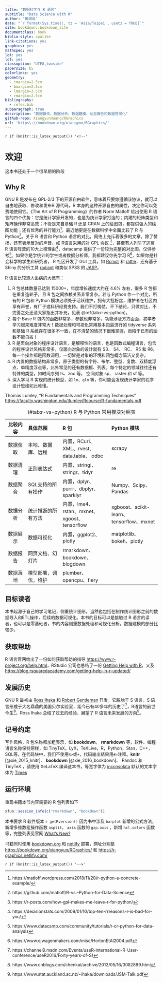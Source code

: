 ```yaml
---
title: "数据科学与 R 语言"
subtitle: "Data Science with R"
author: "黄湘云"
date: "`r format(Sys.time(), tz = 'Asia/Taipei', usetz = TRUE)`"
site: bookdown::bookdown_site
documentclass: book
biblio-style: apalike
link-citations: yes
graphics: yes
mathspec: yes
lot: yes
lof: yes
classoption: "UTF8,twoside"
papersize: b5
colorlinks: yes
geometry:
  - tmargin=2.5cm
  - bmargin=2.5cm
  - lmargin=3.5cm
  - rmargin=2.5cm
bibliography: 
  - refer.bib
subparagraph: true
description: "数据操作、数据分析、数据建模、动态报告和数据可视化"
github-repo: XiangyunHuang/RGraphics
url: 'https\://bookdown.org/xiangyun/RGraphics/'
---
```


`r if (knitr::is_latex_output()) '<!--'` 

# 欢迎 {#welcome .unnumbered}

::: rmdnote
这本书还处于一个很早期的阶段
:::

## Why R {#why-r .unnumbered}

GNU R 是发布在 GPL-2/3 下的开源自由软件，意味着只要你遵循该协议，就可以自由地获取、修改和发布R 源代码，R 本身的这种开源自由的属性，决定你可以免费地使用它。《The Art of R Programming》的作者 Norm Matloff 给出使用 R 语言的四个优势：它是统计学家开发的，也是为统计学家打造的；内建的矩阵类型和矩阵操作非常高效；不管是来自基础 R 还是 CRAN 上的绘图包，都提供强大的绘图功能；还有优秀的并行能力[^r-over-python]，最近他更是在数据科学中全面比较了 R 与 Python[^r-vs-python-ds]。关于 R 语言和 Python 语言的对比，网络上充斥着很多的文章，除了赞扬，还有表示反对的声音，如 R语言采用的对 GPL 协议 [^python-over-r-gpl]，甚至有人列举了逃离 R 语言阵营的10大上榜理由[^top-ten-bad-r]，datacamp 提供了一份较为完整的对比图，仅供参考[^r-vs-python]。如果你是学统计的学生或者数据分析师，我都建议你先学习 R[^why-r]，如果你是社会科学的学生和研究者， R 社区开发了 GUI 工具，如 [Rcmdr](https://socialsciences.mcmaster.ca/jfox/Misc/Rcmdr/) 和 [rattle](https://rattle.togaware.com/)，还有基于 Shiny 的分析工具 [radiant](https://github.com/radiant-rstats/radiant) 和类似 SPSS 的 [JASP](https://jasp-stats.org/)。

R 语言比较遭人诟病的大概有：

1. R 包总体数量已达到 15000+，年度增长速度大约在 4.6\% 左右，很多 R 包都在重复造轮子，且 R 包之间依赖关系非常复杂。若与 Python 作一个对比，所有的 R 包和 Python 模块必须处于活跃维护，拥有大批粉丝，维护者在社区内享有声誉，有厂子或科研经费支持。我们不打嘴仗，不下结论，只做对比，不完善之处还请大家指出并补充，见表 \@ref(tab:r-vs-python)。
1. 每个 Base R 包内的函数非常多，参数也非常多，功能涉及方方面面，初学者学习起来难度非常大！数据处理和可视化常用基本包最流行的 tidyverse 系列和基础 R 系统存在很多不一致，在不清楚的情况下很难掌握，而陷于已有的函数不能自拔！ 
1. R 是面向对象的程序设计语言，是解释性的语言，也是函数式编程语言，包含的程序设计风格非常多，仅面向对象的设计就有 S3、 S4、 RC、 R5 和 R6。每一个操作都是函数调用，一切皆是对象的环境和闭包概念简洁又复杂。
1. R 内置的数据结构非常多，原子类型的有字符、布尔、整型、复数、双精度浮点、单精度浮点等，此外常见的还有数据框、列表。每个特定的领域往往还有特殊的类型，如时间序列 ts、zoo 等， 空间对象 sp、 raster 和 sf 等。
1. 深入学习 R 实现的统计模型，如 `lm`、`glm` 等，你可能会发现统计学家的程序设计思维如此难懂。

Thomas Lumley, "R Fundamentals and Programming Techniques" <https://faculty.washington.edu/tlumley/Rcourse/R-fundamentals.pdf>

Table: (\#tab:r-vs-python) R 与 Python 常用模块对照表

-----------------------------------------------------------------------------------------------------------------------
  比较内容      具体范围                    R 包                                   Python 模块
--------------- --------------------------- -------------------------------------- ------------------------------------
  数据获取      本地、数据库、远程          内置，RCurl、XML、rvest、data.table、  scrapy
                                            odbc

  数据清理      正则表达式                  内置，stringi、stringr、tidyr          re

  数据聚合      SQL支持的所有操作           内置，dplyr、purrr、dbplyr、sparklyr   Numpy、Scipy、Pandas

  数据分析      统计推断的所有方法          内置，lme4、rstan、mxnet、xgoost、     xgboost、scikit-learn、tensorflow、mxnet  
                                            tensorflow               

  数据展示      数据可视化                  内置，ggplot2、plotly                  matplotlib、bokeh、plotly

  数据报告      网页文档、幻灯片            rmarkdown、bookdown、blogdown 

  数据落地      模型部署，调优，维护        plumber、opencpu、fiery
-----------------------------------------------------------------------------------------------------------------------

[^r-over-python]: https://matloff.wordpress.com/2018/11/20/r-python-a-concrete-example/
[^r-vs-python]: https://www.datacamp.com/community/tutorials/r-or-python-for-data-analysis
[^why-r]: https://www.ejwagenmakers.com/misc/HortonEtAl2004.pdf
[^python-over-r-gpl]: https://r-posts.com/how-gpl-makes-me-leave-r-for-python/
[^top-ten-bad-r]: https://decisionstats.com/2009/01/10/top-ten-rrreasons-r-is-bad-for-you/
[^r-vs-python-ds]: https://github.com/matloff/R-vs.-Python-for-Data-Science

## 目标读者 {#who-read-this-book .unnumbered}

本书起源于自己的学习笔记，侧重统计图形，当然也包括在制作统计图形之前的数据导入和ETL操作，后续的数据可视化。本书的目标可以是接触过 R 语言的读者，也可以是零基础者，书的内容侧重数据处理和可视化分析，数据建模的部分比较少。

## 获取帮助 {#Getting-Help-with-R .unnumbered}

R 语言官网给出了一份如何获取帮助的指导 <https://www.r-project.org/help.html>，RStudio 公司也总结了一份 [Getting Help with R](https://support.rstudio.com/hc/en-us/articles/200552336)，又及 <https://blog.rsquaredacademy.com/getting-help-in-r-updated/>
 

## 发展历史 {#history-of-r .unnumbered}

GNU R 最初由 [Ross Ihaka](https://en.wikipedia.org/wiki/Ross_Ihaka) 和 [Robert Gentleman](https://en.wikipedia.org/wiki/Robert_Gentleman_(statistician)) 开发，它脱胎于 S 语言，S 语言形成于大名鼎鼎的美国贝尔实验室，距今已有40多年的历史了[^forty-s]，R语言的前世今生[^history-r]，Ross Ihaka 总结了过去的经验，展望了 R 语言未来发展的方向[^future-r]。

[^future-r]: https://www.stat.auckland.ac.nz/~ihaka/downloads/JSM-Talk.pdf
[^history-r]: https://www.cnblogs.com/chenkai/archive/2013/05/16/3082889.html
[^forty-s]: https://channel9.msdn.com/Events/useR-international-R-User-conference/useR2016/Forty-years-of-S)

## 记号约定 {#conventions .unnumbered}

\index{TinyTeX}
\index{Pandoc}

写作风格，R 包名称都加粗表示，如 **bookdown**， **rmarkdown** 等，软件、编程语言名称保持原样，如 TinyTeX，LyX，TeXLive，R，Python，Stan，C++，SQL等，在代码块中，我们不使用`R>`或`+`，代码输出结果用`#>`注释。**knitr** [@xie_2015_knitr]、 **bookdown** [@xie_2016_bookdown]、 Pandoc 和 TinyTeX ，请使用 XeLaTeX 编译这本书，等宽字体为 [inconsolata](https://ctan.org/pkg/inconsolata) 默认的文本字体为 [Times](https://ctan.org/pkg/mathptmx)


## 运行环境 {#session-info .unnumbered}

重现书籍本节内容需要的 R 包列表如下

```r
xfun::session_info(c("rmarkdown", "bookdown"))
```

::: rmdnote
本书要求 R 软件版本 `r getRversion()` 因为书中涉及 `barplot` 新增的公式方法，新增多维数组操作函数 `asplit`， `axis` 函数的 `gap.axis` ，新增 `hcl.colors` 函数等，完整列表见官网 [What's New?](https://cran.r-project.org/doc/manuals/r-release/NEWS.html)
:::


书籍同时使用 [bookdown.org](https://bookdown.org) 和 [netlify](https://www.netlify.com) 部署，网址分别是 <https://bookdown.org/xiangyun/RGraphics/> 和 <https://r-graphics.netlify.com/>

`r if (knitr::is_latex_output()) '-->'`
